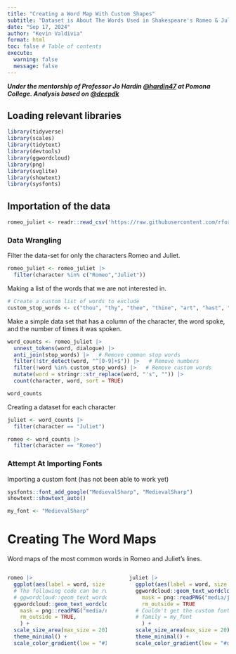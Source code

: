 ```yaml
---
title: "Creating a Word Map With Custom Shapes"
subtitle: "Dataset is About The Words Used in Shakespeare's Romeo & Juliet"
date: "Sep 17, 2024"
author: "Kevin Valdivia"
format: html
toc: false # Table of contents
execute: 
  warning: false
  message: false
---
```


***Under the mentorship of Professor Jo Hardin [\@hardin47](https://github.com/hardin47) at Pomona College. Analysis based on [\@deepdk](https://github.com/deepdk/TidyTuesday2024/tree/main/2024/week_38)***

## Loading relevant libraries

```r
library(tidyverse)
library(scales)
library(tidytext)
library(devtools)
library(ggwordcloud)
library(png)
library(svglite)
library(showtext)
library(sysfonts)
```

## Importation of the data

```r
romeo_juliet <- readr::read_csv('https://raw.githubusercontent.com/rfordatascience/tidytuesday/master/data/2024/2024-09-17/romeo_juliet.csv')
```

### Data Wrangling

Filter the data-set for only the characters Romeo and Juliet.

```r
romeo_juliet <- romeo_juliet |>  
  filter(character %in% c("Romeo","Juliet")) 
```

Making a list of the words that we are not interested in.

```r
# Create a custom list of words to exclude
custom_stop_words <- c("thou", "thy", "thee", "thine", "art", "hast", "dost", "ere", "o","hath")
```

Make a simple data set that has a column of the character, the word spoke, and the number of times it was spoken.

```r
word_counts <- romeo_juliet |> 
  unnest_tokens(word, dialogue) |> 
  anti_join(stop_words) |>   # Remove common stop words
  filter(!str_detect(word, "^[0-9]+$")) |>   # Remove numbers
  filter(!word %in% custom_stop_words) |>   # Remove custom words
  mutate(word = stringr::str_replace(word, "'s", "")) |> 
  count(character, word, sort = TRUE)

word_counts
```

Creating a dataset for each character

```r
juliet <- word_counts |> 
  filter(character == "Juliet")

romeo <- word_counts |> 
  filter(character == "Romeo")
```

### Attempt At Importing Fonts

Importing a custom font (has not been able to work yet)

```r
sysfonts::font_add_google("MedievalSharp", "MedievalSharp")
showtext::showtext_auto()

my_font <- "MedievalSharp"
```

# Creating The Word Maps

Word maps of the most common words in Romeo and Juliet's lines.

::: columns
::: {.column width="49%"}
```r
romeo |> 
  ggplot(aes(label = word, size = n, color = n)) +
  # The following code can be run without the rest to make a simple word cloud
  # ggwordcloud::geom_text_wordcloud(rm_outside = TURE, shape = "circle") 
  ggwordcloud::geom_text_wordcloud_area(
    mask = png::readPNG("media/romeo.png"),
    rm_outside = TRUE,
    ) +
  scale_size_area(max_size = 20) +
  theme_minimal() +
  scale_color_gradient(low = "#1c63d6", high = "#5006bf")
```
:::

::: {.column width="2%"}
:::

::: {.column width="49%"}
```r
juliet |> 
  ggplot(aes(label = word, size = n, color = n)) +
  ggwordcloud::geom_text_wordcloud_area(
    mask = png::readPNG("media/juliet.png"),
    rm_outside = TRUE
  # Couldn't get the custom font to work yet
  # family = my_font   
    ) +
  scale_size_area(max_size = 20) +
  theme_minimal() +
  scale_color_gradient(low = "#c41cd6", high = "#5006bf")

```
:::
:::

